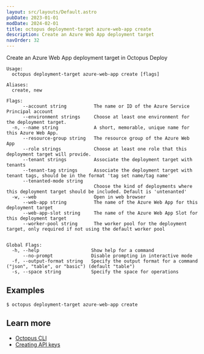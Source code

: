 ```yaml
---
layout: src/layouts/Default.astro
pubDate: 2023-01-01
modDate: 2024-02-01
title: octopus deployment-target azure-web-app create
description: Create an Azure Web App deployment target
navOrder: 32
---
```


Create an Azure Web App deployment target in Octopus Deploy

```
Usage:
  octopus deployment-target azure-web-app create [flags]

Aliases:
  create, new

Flags:
      --account string          The name or ID of the Azure Service Principal account
      --environment strings     Choose at least one environment for the deployment target.
  -n, --name string             A short, memorable, unique name for this Azure Web App.
      --resource-group string   The resource group of the Azure Web App
      --role strings            Choose at least one role that this deployment target will provide.
      --tenant strings          Associate the deployment target with tenants
      --tenant-tag strings      Associate the deployment target with tenant tags, should be in the format 'tag set name/tag name'
      --tenanted-mode string    
                                Choose the kind of deployments where this deployment target should be included. Default is 'untenanted'
  -w, --web                     Open in web browser
      --web-app string          The name of the Azure Web App for this deployment target
      --web-app-slot string     The name of the Azure Web App Slot for this deployment target
      --worker-pool string      The worker pool for the deployment target, only required if not using the default worker pool


Global Flags:
  -h, --help                   Show help for a command
      --no-prompt              Disable prompting in interactive mode
  -f, --output-format string   Specify the output format for a command ("json", "table", or "basic") (default "table")
  -s, --space string           Specify the space for operations

```

## Examples

<SamplesInstance />

```
$ octopus deployment-target azure-web-app create

```

## Learn more

- [Octopus CLI](/docs/octopus-rest-api/cli)
- [Creating API keys](/docs/octopus-rest-api/how-to-create-an-api-key)